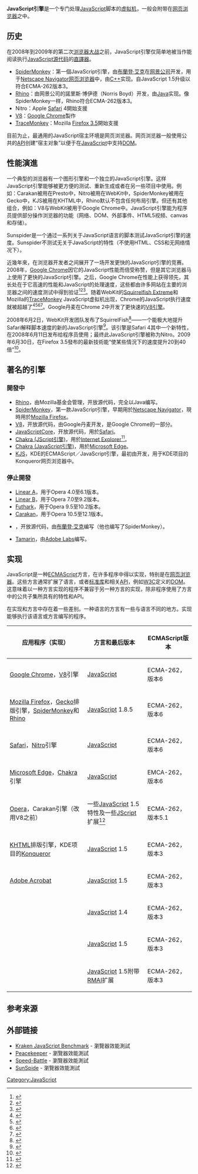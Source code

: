 {{noteTA
|G1=IT
|1=zh-hans:实现;zh-hant:實作;
}}
{{Distinguish|排版引擎}}

'''JavaScript引擎'''是一个专门处理[[JavaScript|JavaScript]]脚本的[[虚拟机|虚拟机]]，一般会附带在[[网页浏览器|网页浏览器]]之中。

== 历史 ==

在2008年到2009年的第二次[[浏览器大战|浏览器大战]]之前，JavaScript引擎仅简单地被当作能阅读执行[[JavaScript|JavaScript]][[源代码|源代码]]的[[直譯器|直譯器]]。

* [[SpiderMonkey|SpiderMonkey]]：第一個JavaScript引擎，由[[布蘭登·艾克|布蘭登·艾克]]在[[网景公司|网景公司]]开发，用于[[网景导航者|Netscape Navigator]][[网页浏览器|网页浏览器]]中，由[[C++|C++]]实现。自JavaScript 1.5升级以符合ECMA-262版本3。
* [[Rhino_(JavaScript引擎)|Rhino]]：由网景公司的諾里斯·博伊德（Norris Boyd）开发，由[[Java|Java]]实现。像SpiderMonkey一样，Rhino符合ECMA-262版本3。
* Nitro：Apple [[Safari|Safari]] 4開始支援
* [[V8_(JavaScript引擎)|V8]]：[[Google_Chrome|Google Chrome]]製作
* [[SpiderMonkey#TraceMonkey|TraceMonkey]]：Mozilla [[Firefox歷史#Firefox_3.5|Firefox 3.5]]開始支援

目前为止，最通用的JavaScript宿主环境是网页浏览器。网页浏览器一般使用公共的[[API|API]]创建“宿主对象”以便于在[[JavaScript|JavaScript]]中支持[[DOM|DOM]]。

== 性能演進 ==
一个典型的浏览器有一个图形引擎和一个独立的JavaScript引擎。这样JavaScript引擎能够被更方便的测试、重新生成或者在另一些项目中使用。例如：Carakan被用在Presto中，Nitro被用在WebKit中，SpiderMonkey被用在Gecko中，KJS被用在KHTML中，Rhino默认不包含任何布局引擎。但还有其他组合，例如：V8与WebKit被用于Google Chrome中。JavaScript引擎能为程序员提供部分操作浏览器的功能（网络、DOM、外部事件、HTML5视频、canvas和存储）。

Sunspider是一个{{link-en|浏览器速度测试|Browser speed test|JavaScript实用基准测试}}通过一系列关于JavaScript语言的脚本测试JavaScript引擎的速度。Sunspider不测试无关于JavaScript的特性（不使用HTML、CSS和无网络情况下）。

近幾年來，在浏览器开发者之间展开了一场开发更快的JavaScript引擎的竞赛。2008年，[[Google_Chrome|Google Chrome]]因它的JavaScript性能而倍受称赞，但是其它浏览器马上使用了更快的JavaScript引擎。之后，Google Chrome在性能上获得领先，其长处在于它高速的性能和JavaScript的处理速度，这些都由许多网站在主要的浏览器之间的速度测试中得到验证<ref>{{cite web|url=http://news.cnet.com/8301-1001_3-10030888-92.html|title=Speed test: Google Chrome beats Firefox, IE, Safari|author=Stephen Shankland|work=cnet.com Business Tech|date=2008-09-02|publisher=[[CNET|CNET]]|accessdate=2010-06-28|language=en|archive-date=2012-05-01|archive-url=https://www.webcitation.org/67KMHWqXu?url=http://news.cnet.com/8301-1001_3-10030888-92.html|dead-url=no}}</ref><ref>{{cite web|language=en|url=http://www.pcgameshardware.com/aid,687738/Big-browser-comparison-test-Internet-Explorer-vs-Firefox-Opera-Safari-and-Chrome-Update-Firefox-35-Final/Practice/|title=Big browser comparison test: Internet Explorer vs. Firefox, Opera, Safari and Chrome|work=PC Games Hardware|publisher=Computec Media AG|accessdate=2010-06-28|archive-date=2012-05-01|archive-url=https://www.webcitation.org/67KMIRyMC?url=http://www.pcgameshardware.com/aid,687738/Big-browser-comparison-test-Internet-Explorer-vs-Firefox-Opera-Safari-and-Chrome-Update-Firefox-35-Final/Practice/|dead-url=no}}</ref><ref>{{cite web|url=http://lifehacker.com/5286869/lifehacker-speed-tests-safari-4-chrome-2-and-more|title=Lifehacker Speed Tests: Safari 4, Chrome 2|publisher=Lifehacker|accessdate=2010-06-28|language=en|archive-date=2012-05-01|archive-url=https://www.webcitation.org/67KML6P01?url=http://lifehacker.com/5286869/lifehacker-speed-tests-safari-4-chrome-2-and-more|dead-url=no}}</ref>。随着WebKit的[[WebKit#更進一步發展|Squirrelfish Extreme]]和Mozilla的[[SpiderMonkey|TraceMonkey]] JavaScript虚拟机出现，Chrome的JavaScript执行速度就被超越了<ref>{{cite web|url=http://news.cnet.com/third-chrome-beta-another-notch-faster/|title=Third Chrome beta another notch faster|author=Stephen Shankland|date=2008-10-31|work=cnet.com|publisher=[[CNET|CNET]]|accessdate=2010-06-28|language=en|archive-date=2012-09-25|archive-url=https://web.archive.org/web/20120925065647/http://news.cnet.com/third-chrome-beta-another-notch-faster/|dead-url=no}}</ref><ref>{{cite web|url=http://news.cnet.com/8301-13579_3-10046637-37.html|title=Step aside, Chrome, for Squirrelfish Extreme|language=en|author=Stephen Shankland|work=cnet.com|date=2008-09-19|publisher=[[CNET|CNET]]|accessdate=2010-06-29|archive-date=2012-09-25|archive-url=https://web.archive.org/web/20120925065716/http://news.cnet.com/8301-13579_3-10046637-37.html|dead-url=no}}</ref><ref>{{cite web|url=http://www.satine.org/archives/2008/09/19/squirrelfish-extreme-fastest-javascript-engine-yet/|title=SquirrelFish Extreme: Fastest JavaScript Engine Yet|work=satine.org|accessdate=2010-06-29|language=en|archive-date=2012-05-01|archive-url=https://www.webcitation.org/67KMMhbGA?url=http://www.satine.org/archives/2008/09/19/squirrelfish-extreme-fastest-javascript-engine-yet/|dead-url=no}}</ref><ref>{{cite web|url=http://news.cnet.com/8301-1001_3-10031278-92.html|title=Firefox counters Google's browser speed test|author=Stephen Shankland|date=2008-09-03|accessdate=2010-06-29|language=en|work=cnet.com Business Tech|publisher=[[CNET|CNET]]|archive-date=2012-05-01|archive-url=https://www.webcitation.org/67KMNJo0Z?url=http://news.cnet.com/8301-1001_3-10031278-92.html|dead-url=no}}</ref>。Google丹麦在Chrome 2中开发了更快速的[[V8_(JavaScript引擎)|V8引擎]]。

2008年6月2日，WebKit开发团队发布了SquirrelFish<ref>{{cite web |first=Geoffrey |last=Garen |title=Announcing SquirrelFish |url=http://webkit.org/blog/189/announcing-squirrelfish/ |date=2008-06-02 |accessdate=2008-06-11 |language=en |archive-date=2012-05-01 |archive-url=https://www.webcitation.org/67KMGLp7V?url=http://www.webkit.org/blog/189/announcing-squirrelfish/ |dead-url=no }}</ref>——一个能极大地提升Safari解释脚本速度的新的JavaScript引擎<ref>{{cite web |first=Vygantas |last=Lipskas |title=Apple Safari 4 |url=http://www.favbrowser.com/apple-safari-4/ |date=2008-06-11 |accessdate=2008-06-11 |language=en |archive-url=https://www.webcitation.org/67KMGw5ko?url=http://www.favbrowser.com/apple-safari-4/ |archive-date=2012-05-01 |dead-url=yes }}</ref>。该引擎是Safari 4其中一个新特性，在2008年6月11日发布给程序员使用；最终此JavaScript引擎被称为Nitro。2009年6月30日，在Firefox 3.5發布的最新技術能“使某些情況下的速度提升20到40倍”<ref>{{cite web|url=http://arstechnica.com/news.ars/post/20080822-firefox-to-get-massive-javascript-performance-boost.html|title=Firefox to get massive JavaScript performance boost|author=Ryan Paul|date=2008-08-22|work=arstechnica.com|publisher=Ars Technica © 2010 Condé Nast Digital|language=en|accessdate=2010-06-28|archive-date=2008-12-17|archive-url=https://web.archive.org/web/20081217025009/http://arstechnica.com/news.ars/post/20080822-firefox-to-get-massive-javascript-performance-boost.html|dead-url=no}}</ref>。

== 著名的引擎 ==
=== 開發中 ===
* [[Rhino_(JavaScript引擎)|Rhino]]，由Mozilla基金会管理，开放源代码，完全以Java编写。
* [[SpiderMonkey|SpiderMonkey]]，第一款JavaScript引擎，早期用於[[Netscape_Navigator|Netscape Navigator]]，現時用於[[Mozilla_Firefox|Mozilla Firefox]]。
* [[V8_(JavaScript引擎)|V8]]，开放源代码，由Google丹麦开发，是Google Chrome的一部分。
* [[WebKit#JavaScriptCore|JavaScriptCore]]，开放源代码，用於[[Safari|Safari]]。
* [[Chakra_(JScript引擎)|Chakra (JScript引擎)]]，用於[[Internet_Explorer|Internet Explorer]]<ref>{{cite web|url=http://news.softpedia.com/news/Internet-Explorer-9-Beta-Next-New-IE9-Builds-Every-8-Weeks-138013.shtml|title=Internet Explorer 9 Beta Next – New IE9 Builds Every 8 Weeks|date=2010-03-20|accessdate=2010-06-28|author=Marius Oiaga|work=softpedia.com|publisher=SoftNews NET SRL|language=en|archive-date=2012-05-01|archive-url=https://www.webcitation.org/67KMEkgUi?url=http://news.softpedia.com/news/Internet-Explorer-9-Beta-Next-New-IE9-Builds-Every-8-Weeks-138013.shtml|dead-url=yes}}</ref>。
* [[Chakra_(JavaScript引擎)|Chakra (JavaScript引擎)]]，用於[[Microsoft_Edge|Microsoft Edge]]。
* [[KJS|KJS]]，KDE的ECMAScript／JavaScript引擎，最初由{{link-en|哈里·波頓|Harri Porten}}开发，用于KDE项目的Konqueror网页浏览器中。

=== 停止開發 ===
* [[Linear_A|Linear A]]，用于Opera 4.0至6.1版本。
* [[Linear_B|Linear B]]，用于Opera 7.0至9.2版本。
* [[Futhark|Futhark]]，用于Opera 9.5至10.2版本。
* [[Carakan|Carakan]]，用于Opera 10.5至12.1版本。
* {{link-en|Narcissus (JavaScript引擎)|Narcissus (JavaScript engine)|Narcissus}}，开放源代码，由[[布蘭登·艾克|布蘭登·艾克]]编写（他也编写了SpiderMonkey）。
* [[Tamarin_(軟體)|Tamarin]]，由[[Adobe_Systems|Adobe Labs]]编写。

== 实现 ==

{{See also|ECMAScript引擎列表}}

JavaScript是一种[[ECMAScript|ECMAScript]]方言，在许多程序中得以实现，特别是在[[网页浏览器|网页浏览器]]。这些方言通常扩展了语言，或者[[标准库|标准库]]和相关[[应用程序接口|API]]，例如[[万维网联盟|W3C]]定义的[[文档对象模型|DOM]]。这意味着以一种方言实现的程序不兼容于另一种方言的实现，除非程序使用了方言中的公共子集所具有的特性和API。

在实现和方言中存在着一些差别。一种语言的方言有一些与语言不同的地方。实现能够执行该语言或方言编写的程序。

{| class="wikitable"
|- style="background: #ccccff;"
! 应用程序（实现）
! 方言和最后版本
! ECMAScript版本
|-
| [[Google_Chrome|Google Chrome]]，[[V8_(JavaScript引擎)|V8]]引擎
| [[JavaScript|JavaScript]]
| ECMA-262，版本6
|-
| [[Mozilla_Firefox|Mozilla Firefox]]，[[Gecko|Gecko]]排版引擎，[[SpiderMonkey|SpiderMonkey]]和[[Rhino_(JavaScript引擎)|Rhino]]
| [[JavaScript|JavaScript]] 1.8.5
| ECMA-262，版本6
|-
| [[Safari|Safari]]，[[WebKit#JavaScriptCore|Nitro]]引擎
| [[JavaScript|JavaScript]]
| ECMA-262，版本6
|-
| [[Microsoft_Edge|Microsoft Edge]]，[[Chakra_(JavaScript引擎)|Chakra]]引擎
| [[JavaScript|JavaScript]]
| EMCA-262，版本6
|-
| [[Opera電腦瀏覽器|Opera]]，Carakan引擎（改用V8之前）
| 一些[[JavaScript|JavaScript]] 1.5特性及一些[[JScript|JScript]]扩展<ref>{{cite web|url=http://www.opera.com/docs/specs/#ecmascript|title=Web specifications support in Opera Presto|work=Opera.com|publisher=Opera Software ASA|accessdate=2010-06-28|language=en|archive-url=https://archive.is/20120604/http://www.opera.com/docs/specs/#ecmascript|archive-date=2012-06-04|dead-url=yes}}</ref>
| ECMA-262，版本5.1
|-
| [[KHTML|KHTML]]排版引擎，KDE项目的[[Konqueror|Konqueror]]
| [[JavaScript|JavaScript]] 1.5
| ECMA-262，版本3
|-
| [[Adobe_Acrobat|Adobe Acrobat]]
| [[JavaScript|JavaScript]] 1.5
| ECMA-262，版本3
|-
| {{link-en|OpenLaszlo|OpenLaszlo}}
| [[JavaScript|JavaScript]] 1.4
| ECMA-262，版本3
|-
| {{link-en|Max (軟體)|Max (software)|Max/MSP}}
| [[JavaScript|JavaScript]] 1.5
| ECMA-262，版本3
|-
| {{link-en|Fresco (网页浏览器)|Fresco (web browser)|ANT Galio 3}}
| [[JavaScript|JavaScript]] 1.5附带[[Rich_Media_Access_Interface|RMAI]]扩展
| ECMA-262，版本3
|}

== 参考来源 ==
{{reflist}}

== 外部链接 ==
* [http://krakenbenchmark.mozilla.com/index.html Kraken JavaScript Benchmark] {{Wayback|url=http://krakenbenchmark.mozilla.com/index.html |date=20100918002553 }}  - 瀏覽器效能測試
* [http://peacekeeper.futuremark.com/ Peacekeeper] {{Wayback|url=http://peacekeeper.futuremark.com/ |date=20180228012916 }}  - 瀏覽器效能測試
* [http://www.speed-battle.com Speed-Battle] {{Wayback|url=http://www.speed-battle.com/ |date=20210105130009 }}  - 瀏覽器效能測試
* [https://www2.webkit.org/perf/sunspider/sunspider.html SunSpide] {{Wayback|url=https://www2.webkit.org/perf/sunspider/sunspider.html |date=20210126143341 }}   - 瀏覽器效能測試

{{ECMAScript}}

{{JavaScript}}

{{DEFAULTSORT:Javascript引擎}}
[[Category:JavaScript|Category:JavaScript]]